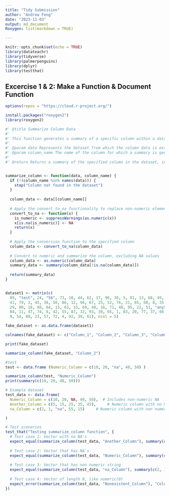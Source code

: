 ```yaml
---
title: "Tidy Submission"
author: "Andrew Feng"
date: "2023-11-03"
output: md_document
Roxygen: list(markdown = TRUE)

---
```


```r
knitr::opts_chunk$set(echo = TRUE)
library(datateachr)
library(tidyverse)
library(palmerpenguins)
library(dplyr)
library(testthat)
```


## Excercise 1 & 2: Make a Function & Document Function 
```r
options(repos = "https://cloud.r-project.org/")

```


```r
install.packages("roxygen2")
library(roxygen2)
```



```r
#' @title Summarize Column Data
#'
#' This function generates a summary of a specific column within a dataset, providing relevant basic statistics such as minimum, 1st quartile, median, mean, 3rd quartile, and maximum values. The inspiration behind this function is from my MDA2 project where I had to use individual formulas to find basic statistics regarding the age column of my tree datset. 
#'
#' @param data Represents the dataset from which the column data is extracted. 'data' is a standard term widely used to reference a dataset.
#' @param column_name The name of the column for which a summary is generated. The parameter 'column_name' succinctly represents the specific column to be summarized.
#' 
#' @return Returns a summary of the specified column in the dataset, including statistical measures like minimum, 1st quartile, median, mean, 3rd quartile, and maximum values.


summarize_column <- function(data, column_name) {
  if (!(column_name %in% names(data))) {
    stop("Column not found in the dataset")
  }
  
  column_data <- data[[column_name]]
  
  # Apply the convert_to_na functionality to replace non-numeric elements with NA
  convert_to_na <- function(x) {
    is_numeric <- suppressWarnings(as.numeric(x))
    x[is.na(is_numeric)] <- NA
    return(x)
  }
  
  # Apply the conversion function to the specified column
  column_data <- convert_to_na(column_data)
  
  # Convert to numeric and summarize the column, excluding NA values
  column_data <- as.numeric(column_data)
  summary_data <- summary(column_data[!is.na(column_data)])
  
  return(summary_data)
}



```


```r
dataset1 <- matrix(c(
  89, "test", 24, "56", 73, 10, 44, 62, 17, 90, 30, 5, 81, 13, 68, 49, 3, 70, 58, 27, 96, 
  41, 79, 2, 45, 36, 50, 86, 12, 94, 67, 25, 52, 76, 21, 85, 60, 8, 35, 91, 7, 
  29, 80, 18, 98, 64, 15, 63, 33, 69, 48, 16, 71, 40, 95, 22, 51, "anyString", 19, 
  84, 11, 47, 74, 6, 42, 55, 87, 32, 93, 38, 65, 1, 83, 20, 77, 37, 66, 31, 82, 
  9, 54, 88, 23, 57, 72, 4, 92, 39, 61), ncol = 5)

fake_dataset <- as.data.frame(dataset1)

colnames(fake_dataset) <- c("Column_1", "Column_2", "Column_3", "Column_4", "Column_5")

print(fake_dataset)


```


```r
summarize_column(fake_dataset, "Column_2")

```
```r

#test
test <- data.frame (Numeric_Column = c(10, 20, "na", 40, 50) )

summarize_column(test, "Numeric_Column")
print(summary(c(10, 20, 40, 50)))

```


```r
# Example dataset
test_data <- data.frame(
  Numeric_Column = c(10, 20, NA, 40, 50),  # Includes non-numeric NA
  Another_Column = c(5, 15, 25, 35, 45),     # Numeric column with no NA
  na_Column = c(2, 1, "na", 55, 15)     # Numeric column with non numeric

)

# Test scenarios
test_that("Testing summarize_column function", {
  # Test case 1: Vector with no NA's
  expect_equal(summarize_column(test_data, "Another_Column"), summary(c(5, 15, 25, 35, 45)))
  
  # Test case 2: Vector that has NA's
  expect_equal(summarize_column(test_data, "Numeric_Column"), summary(c(10, 20, 40, 50)))
  
  # Test case 3: Vector that has non numeric string
  expect_equal(summarize_column(test_data, "na_Column"), summary(c(2, 1, 55, 15)))
  
  # Test case 4: Vector of length 0, like numeric(0)
  expect_error(summarize_column(test_data, "Nonexistent_Column"), "Column not found in the dataset")
})



```


